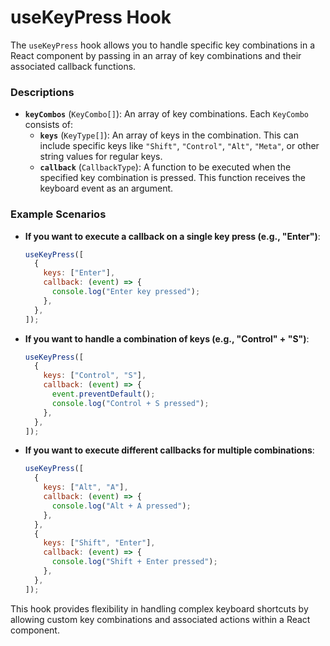 
<Meta title="Global/Hooks/useKeyPress" />

# useKeyPress Hook

The `useKeyPress` hook allows you to handle specific key combinations in a React component by passing in an array of key combinations and their associated callback functions.

### Descriptions

- **`keyCombos`** (`KeyCombo[]`): An array of key combinations. Each `KeyCombo` consists of:
  - **`keys`** (`KeyType[]`): An array of keys in the combination. This can include specific keys like `"Shift"`, `"Control"`, `"Alt"`, `"Meta"`, or other string values for regular keys.
  - **`callback`** (`CallbackType`): A function to be executed when the specified key combination is pressed. This function receives the keyboard event as an argument.

### Example Scenarios

- **If you want to execute a callback on a single key press (e.g., "Enter")**:

  ```js
  useKeyPress([
    {
      keys: ["Enter"],
      callback: (event) => {
        console.log("Enter key pressed");
      },
    },
  ]);
  ```

- **If you want to handle a combination of keys (e.g., "Control" + "S")**:

  ```js
  useKeyPress([
    {
      keys: ["Control", "S"],
      callback: (event) => {
        event.preventDefault();
        console.log("Control + S pressed");
      },
    },
  ]);
  ```

- **If you want to execute different callbacks for multiple combinations**:

  ```js
  useKeyPress([
    {
      keys: ["Alt", "A"],
      callback: (event) => {
        console.log("Alt + A pressed");
      },
    },
    {
      keys: ["Shift", "Enter"],
      callback: (event) => {
        console.log("Shift + Enter pressed");
      },
    },
  ]);
  ```

This hook provides flexibility in handling complex keyboard shortcuts by allowing custom key combinations and associated actions within a React component.
